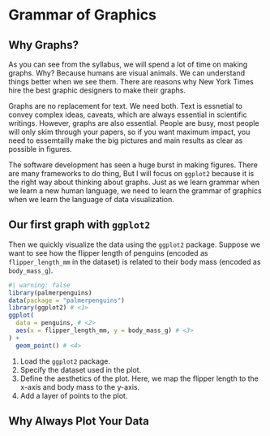 # Grammar of Graphics

## Why Graphs?
As you can see from the syllabus, we will spend a lot of time on making graphs. Why? Because humans are visual animals. We can understand things better when we see them. There are reasons why New York Times hire the best graphic designers to make their graphs.

Graphs are no replacement for text. We need both. Text is essnetial to convey complex ideas, caveats, which are always essential in scientific writings. However, graphs are also essential. People are busy, most people will only skim through your papers, so if you want maximum impact, you need to essemtailly make the big pictures and main results as clear as possible in figures. 

The software development has seen a huge burst in making figures. There are many frameworks to do thing, But I will focus on `ggplot2` because it is the right way about thinking about graphs. Just as we learn grammar when we learn a new human language, we need to learn the grammar of graphics when we learn the language of data visualization.

## Our first graph with `ggplot2`
Then we quickly visualize the data using the `ggplot2` package. Suppose we want to see how the flipper length of penguins (encoded as `flipper_length_mm` in the dataset) is related to their body mass (encoded as `body_mass_g`).
```r
#| warning: false
library(palmerpenguins) 
data(package = "palmerpenguins") 
library(ggplot2) # <1>
ggplot(
  data = penguins, # <2>
  aes(x = flipper_length_mm, y = body_mass_g) # <3>
) + 
  geom_point() # <4>
```
1. Load the `ggplot2` package.
2. Specify the dataset used in the plot.
3. Define the aesthetics of the plot. Here, we map the flipper length to the x-axis and body mass to the y-axis.
4. Add a layer of points to the plot.


## Why Always Plot Your Data
<!-- https://tellingstorieswithdata.com/05-graphs_tables_maps.html -->